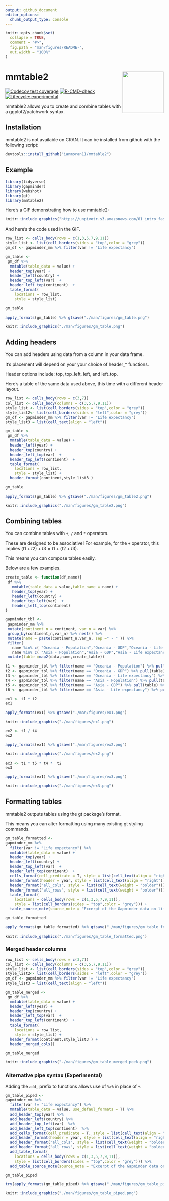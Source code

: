 ```yaml
---
output: github_document
editor_options: 
  chunk_output_type: console
---
```


<!-- README.md is generated from README.Rmd. Please edit that file -->

```r
knitr::opts_chunk$set(
  collapse = TRUE,
  comment = "#>",
  fig.path = "man/figures/README-",
  out.width = "100%"
)
```

# mmtable2 <a> <img src='man/figures/logo.png' align="right" height="131.5" /></a>
<!-- badges: start -->
[![Codecov test coverage](https://codecov.io/gh/ianmoran11/mmtable2/branch/master/graph/badge.svg)](https://codecov.io/gh/ianmoran11/mmtable2?branch=master)
[![R-CMD-check](https://github.com/ianmoran11/mmtable2/workflows/R-CMD-check/badge.svg)](https://github.com/ianmoran11/mmtable2/actions)
[![Lifecycle: experimental](https://img.shields.io/badge/lifecycle-experimental-orange.svg)](https://lifecycle.r-lib.org/articles/stages.html#experimental)
<!-- badges: end -->

mmtable2 allows you to create and combine tables with a ggplot2/patchwork syntax.

## Installation

mmtable2 is not available on CRAN. It can be installed from github with the following script:
```r
devtools::install_github("ianmoran11/mmtable2")
```


## Example

```r
library(tidyverse)
library(gapminder)
library(webshot)
library(gt)
library(mmtable2)
```

Here's a GIF demonstrating how to use mmtable2:

```r
knitr::include_graphics("https://unpivotr.s3.amazonaws.com/01_intro_fast.gif")
```

And here's the code used in the GIF. 

```r
row_list <- cells_body(rows = c(1,3,5,7,9,11))
style_list <- list(cell_borders(sides = "top",color = "grey"))
gm_df <- gapminder_mm %>% filter(var != "Life expectancy")

gm_table <- 
 gm_df %>% 
  mmtable(table_data = value) +
  header_top(year) +
  header_left(country) +
  header_top_left(var)  +
  header_left_top(continent)  +
  table_format(
    locations = row_list,
    style = style_list)

gm_table
```

```r
apply_formats(gm_table) %>% gtsave("./man/figures/gm_table.png")
```

```r
knitr::include_graphics("./man/figures/gm_table.png")
```

## Adding headers

You can add headers using data from a column in your data frame. 

It's placement will depend on your your choice of header_* functions.

Header options include: top, top_left, left, and left_top. 

Here's a table of the same data used above, this time with a different header layout. 


```r
row_list <- cells_body(rows = c(3,7))
col_list <- cells_body(columns = c(3,5,7,9,11))
style_list <- list(cell_borders(sides = "top",color = "grey"))
style_list2<- list(cell_borders(sides = "left",color = "grey"))
gm_df <- gapminder_mm %>% filter(var != "Life expectancy")
style_list3 = list(cell_text(align = "left"))

gm_table <- 
 gm_df %>% 
  mmtable(table_data = value) +
  header_left(year) +
  header_top(country) +
  header_left_top(var)  +
  header_top_left(continent)  +
  table_format(
    locations = row_list,
    style = style_list) +
  header_format(continent,style_list3 )

gm_table
```


```r
apply_formats(gm_table) %>% gtsave("./man/figures/gm_table2.png")
```

```r
knitr::include_graphics("./man/figures/gm_table2.png")
```


## Combining tables

You can combine tables with `+`, `/` and `*` operators.

These are designed to be associative! For example, for the `+` operator, this implies  $(t1+t2)+t3=t1+(t2+t3).$

This means you can compose tables easily.

Below are a few examples.


```r
create_table <- function(df,name){
 df %>%
   mmtable(table_data = value,table_name = name) +
   header_top(year) +
   header_left(country) +
   header_top_left(var)  +
   header_left_top(continent)
}
```



```r
gapminder_tbl <-
 gapminder_mm %>%
 mutate(continent_n = continent, var_n = var) %>%
 group_by(continent_n,var_n) %>% nest() %>%
 mutate(name = paste(continent_n,var_n, sep =" - " )) %>%
 filter(
   name %in% c( "Oceania - Population","Oceania - GDP","Oceania - Life expectancy") |
   name %in% c( "Asia - Population","Asia - GDP","Asia - Life expectancy")) %>%
 mutate(table =map2(data,name,create_table))
```


```r
t1 <- gapminder_tbl %>% filter(name == "Oceania - Population") %>% pull(table) %>% .[[1]]
t2 <- gapminder_tbl %>% filter(name == "Oceania - GDP") %>% pull(table) %>% .[[1]]
t3 <- gapminder_tbl %>% filter(name == "Oceania - Life expectancy") %>% pull(table) %>% .[[1]]
t4 <- gapminder_tbl %>% filter(name == "Asia - Population") %>% pull(table) %>% .[[1]]
t5 <- gapminder_tbl %>% filter(name == "Asia - GDP") %>% pull(table) %>% .[[1]]
t6 <- gapminder_tbl %>% filter(name == "Asia - Life expectancy") %>% pull(table) %>% .[[1]]

```



```r
ex1 <- t1 + t2
ex1
```

```r
apply_formats(ex1) %>% gtsave("./man/figures/ex1.png")
```

```r
knitr::include_graphics("./man/figures/ex1.png")
```

```r
ex2 <- t1 / t4
ex2
```

```r
apply_formats(ex1) %>% gtsave("./man/figures/ex2.png")
```

```r
knitr::include_graphics("./man/figures/ex2.png")
```


```r
ex3 <- t1 * t5 * t4 *  t2
ex3
```

```r
apply_formats(ex1) %>% gtsave("./man/figures/ex3.png")
```

```r
knitr::include_graphics("./man/figures/ex3.png")
```

## Formatting tables

mmtable2 outputs tables using the gt package's format.

This means you can alter formatting using many existing gt styling commands.

```r
gm_table_formatted <- 
gapminder_mm %>% 
  filter(var != "Life expectancy") %>% 
  mmtable(table_data = value) +
  header_top(year) +
  header_left(country) +
  header_top_left(var)  +
  header_left_top(continent)  +
  cells_format(cell_predicate = T, style = list(cell_text(align = "right"))) +
  header_format(header = year, style = list(cell_text(align = "right"))) +
  header_format("all_cols", style = list(cell_text(weight = "bolder"))) +
  header_format("all_rows", style = list(cell_text(weight = "bolder"))) +
  table_format(
    locations = cells_body(rows = c(1,3,5,7,9,11)),
    style = list(cell_borders(sides = "top",color = "grey"))) + 
  table_source_note(source_note = "Excerpt of the Gapminder data on life expectancy, GDP per capita, and population by country." )

gm_table_formatted
```

```r
apply_formats(gm_table_formatted) %>% gtsave("./man/figures/gm_table_formatted.png")
```

```r
knitr::include_graphics("./man/figures/gm_table_formatted.png")
```

### Merged header columns 


```r
row_list <- cells_body(rows = c(3,7))
col_list <- cells_body(columns = c(3,5,7,9,11))
style_list <- list(cell_borders(sides = "top",color = "grey"))
style_list2<- list(cell_borders(sides = "left",color = "grey"))
gm_df <- gapminder_mm %>% filter(var != "Life expectancy")
style_list3 = list(cell_text(align = "left"))

gm_table_merged <- 
 gm_df %>% 
  mmtable(table_data = value) +
  header_left(year) +
  header_top(country) +
  header_left_top(var)  +
  header_top_left(continent)  +
  table_format(
    locations = row_list,
    style = style_list) +
  header_format(continent,style_list3 ) +
  header_merged_cols()

gm_table_merged
```

```r
knitr::include_graphics("./man/figures/gm_table_merged_peek.png")
```

### Alternative pipe syntax (Experimental)

Adding the `add_` prefix to functions allows use of `%>%` in place of `+`.

```r
gm_table_piped <- 
gapminder_mm %>% 
  filter(var != "Life expectancy") %>% 
  mmtable(table_data = value, use_defaul_formats = T) %>% 
  add_header_top(year) %>% 
  add_header_left(country) %>% 
  add_header_top_left(var)  %>% 
  add_header_left_top(continent)  %>% 
  add_cells_format(cell_predicate = T, style = list(cell_text(align = "right"))) %>% 
  add_header_format(header = year, style = list(cell_text(align = "right"))) %>% 
  add_header_format("all_cols", style = list(cell_text(weight = "bolder"))) %>% 
  add_header_format("all_rows", style = list(cell_text(weight = "bolder"))) %>% 
  add_table_format(
    locations = cells_body(rows = c(1,3,5,7,9,11)),
    style = list(cell_borders(sides = "top",color = "grey"))) %>% 
  add_table_source_note(source_note = "Excerpt of the Gapminder data on life expectancy, GDP per capita, and population by country." )

gm_table_piped
```

```r
try(apply_formats(gm_table_piped) %>% gtsave("./man/figures/gm_table_piped.png"))
```

```r
knitr::include_graphics("./man/figures/gm_table_piped.png")
```


